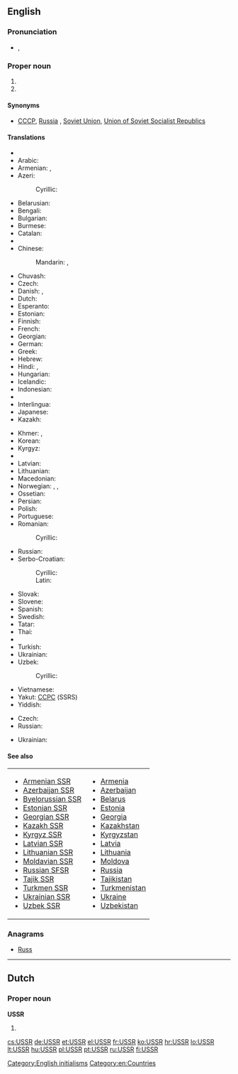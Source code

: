 ==English==

{{wikipedia}}

===Pronunciation===
* {{IPA|/ˌju.ɛs.ɛsˈɑ(r)/}}, {{X-SAMPA|/%ju.Es.Es"A(r)/}}

===Proper noun===
{{en-proper noun}}

# {{initialism of|Union of Soviet Socialist Republics}}
# {{initialism of|Ukrainian Soviet Socialist Republic}}

====Synonyms====
* {{sense|Union of Soviet Socialist Republics}} [[СССР]], [[Russia]] {{qualifier|loosely}}, [[Soviet Union]], [[Union of Soviet Socialist Republics]]

====Translations====
{{trans-top|Union of Soviet Socialist Republics}}
* {{trreq|Abkhaz}}
* Arabic: {{t-|ar|الإتحاد السوفياتي|m|tr=al-ʾittiḥād al-sūfiyātiyy}}
* Armenian: {{t-|hy|ՍՍՀՄ|tr=SSHM|sc=Armn}}, {{t-|hy|ԽՍՀՄ|tr=XSHM|sc=Armn}}
* Azeri: {{t-|az|SSRİ|xs=Azeri}}
*: Cyrillic: {{t-|az|ССРИ|sc=Cyrl}}
* Belarusian: {{t-|be|СССР|m|tr=SSSR|xs=Belarusian}}
* Bengali: {{t-|bn|সোভিয়েত ইউনিয়ন|tr=sobhiyet i'uniyôn|sc=Beng}}
* Bulgarian: {{t-|bg|СССР|m|tr=SSSR}}
* Burmese: {{t-|my|ဆိုဗီယက်ယူနီယံ|tr=hsobiyet yuniyan|sc=Mymr}}
* Catalan: {{t-|ca|URSS|f}}
* {{trreq|Chechen}}
* Chinese:
*: Mandarin: {{t-|cmn|蘇聯|sc=Hani}}, {{t-|cmn|苏联|tr=Sūlián|sc=Hani}}
* Chuvash: {{t|cv|СССР|tr=SSSR}}
* Czech: {{t+|cs|SSSR|m}}
* Danish: {{t-|da|USSR}}, {{t-|da|SSSR}}
* Dutch: {{t-|nl|USSR|f}}
* Esperanto: {{t-|eo|USSR|xs=Esperanto}}
* Estonian: {{t-|et|NSVL}}
* Finnish: {{t+|fi|SNTL}}
* French: {{t+|fr|URSS|f}}
* Georgian: {{t-|ka|სსრკ|tr=SSRK|sc=Geor|xs=Georgian}}
* German: {{t+|de|UdSSR|f}}
* Greek: {{t+|el|ΕΣΣΔ|f|tr=ESSD}}
* Hebrew: {{t-|he|ברית המועצות|f|tr=brit ha-mu'atsot|sc=Hebr}}
* Hindi: {{t-|hi|सोवियत संघ|tr=soviyat saṅgh|xs=Hindi}}, {{t-|hi|सोवियत यूनियन|tr=soviyat yūniyan|xs=Hindi}}
* Hungarian: {{t+|hu|SZSZKSZ}}
* Icelandic: {{t-|is|Sovétríkin}}
* Indonesian: {{t-|id|Uni Soviet|xs=Indonesian}}
* {{trreq|Ingush}}
* Interlingua: {{t|ia|URSS}}
* Japanese: {{t+|ja|ソ連|tr=それん, Soren}}
* Kazakh: {{t-|kk|КСРО|tr=KSRO|sc=Cyrl|xs=Kazakh}}
{{trans-mid}}
* Khmer: {{t-|km|ស.ស.ស.ស|tr=S.S.S.S.|sc=Khmr|xs=Khmer}}, {{t-|km|សហភាពសូវៀត|tr=sahapʰiep sooviet|sc=Khmr}}
* Korean: {{t+|ko|소련|tr=Soryeon|sc=Hang}}
* Kyrgyz: {{t-|ky|ССРС|tr=SSRS|sc=Cyrl}}
* {{trreq|lo}}
* Latvian: {{t-|lv|PSRS}}
* Lithuanian: {{t+|lt|TSRS|xs=Lithuanian}}
* Macedonian: {{t-|mk|СССР|m|tr=SSSR}}
* Norwegian: {{t-|no|Sovjetunionen}}, {{t-|no|USSR}}, {{t-|no|SSSR}}
* Ossetian: {{t|os|ССРЦ|tr=SSRTs}}
* Persian: {{t-|fa|اتحاد شوروی|tr=Ettehâd-e Šuravi|sc=fa-Arab}}
* Polish: {{t+|pl|ZSRR|m}}
* Portuguese: {{t+|pt|URSS|f}}
* Romanian: {{t-|ro|URSS|f}}
*: Cyrillic: {{t-|ro|УРСС|f|sc=Cyrl}}
* Russian: {{t+|ru|СССР|m|tr=SSSR}}
* Serbo-Croatian:
*: Cyrillic: {{t-|sh|СССР|m|sc=Cyrl|xs=Serbo-Croatian}}
*: Latin: {{t-|sh|SSSR|m|xs=Serbo-Croatian}}
* Slovak: {{t+|sk|ZSSR|m}}
* Slovene: {{t+|sl|ZSSR|f}}
* Spanish: {{t+|es|URSS|f}}
* Swedish: {{t-|sv|USSR}}
* Tatar: {{t-|tt|СССР|m|tr=SSSR|sc=Cyrl|xs=Tatar}}
* Thai: {{t-|th|ม่านเหล็ก|tr=mâan-lèk}}
* {{trreq|bo}}
* Turkish: {{t+|tr|SSCB}}
* Ukrainian: {{t-|uk|СРСР|m|tr=SRSR|xs=Ukrainian}}
* Uzbek: {{t-|uz|SSRY}}
*: Cyrillic: {{t-|uz|ССPИ|sc=Cyrl}}
* Vietnamese: {{t-|vi|Liên Xô|xs=Vietnamese}}
* Yakut: [[ССРС]] (SSRS)
* Yiddish: {{t-|yi|ראַטןפֿאַרבאַנד|m|tr=ratnfarband|sc=Hebr}}
{{trans-bottom}}

{{trans-top|Ukrainian Soviet Socialist Republic}}
* Czech: {{t+|cs|USSR|f}}
* Russian: {{t+|ru|УССР|f|tr=USSR}}
{{trans-mid}}
* Ukrainian: {{t-|uk|УРСР|f|tr=URSR|xs=Ukrainian}}
{{trans-bottom}}

====See also====
{| width="275px"
|-
| valign="top" |
* [[Armenian SSR]]
* [[Azerbaijan SSR]]
* [[Byelorussian SSR]]
* [[Estonian SSR]]
* [[Georgian SSR]]
* [[Kazakh SSR]]
* [[Kyrgyz SSR]]
* [[Latvian SSR]]
* [[Lithuanian SSR]]
* [[Moldavian SSR]]
* [[Russian SFSR]]
* [[Tajik SSR]]
* [[Turkmen SSR]]
* [[Ukrainian SSR]]
* [[Uzbek SSR]]
| valign="top" |
* [[Armenia]]
* [[Azerbaijan]]
* [[Belarus]]
* [[Estonia]]
* [[Georgia]]
* [[Kazakhstan]]
* [[Kyrgyzstan]]
* [[Latvia]]
* [[Lithuania]]
* [[Moldova]]
* [[Russia]]
* [[Tajikistan]]
* [[Turkmenistan]]
* [[Ukraine]]
* [[Uzbekistan]]
|}

===Anagrams===
* [[Russ#English|Russ]]

[[Category:English initialisms]]
[[Category:en:Countries]]

----

==Dutch==

===Proper noun===
'''USSR'''

# {{initialism of|Unie van Socialistische Sovjetrepublieken|lang=nl}}

[[cs:USSR]]
[[de:USSR]]
[[et:USSR]]
[[el:USSR]]
[[fr:USSR]]
[[ko:USSR]]
[[hr:USSR]]
[[lo:USSR]]
[[lt:USSR]]
[[hu:USSR]]
[[pl:USSR]]
[[pt:USSR]]
[[ru:USSR]]
[[fi:USSR]]